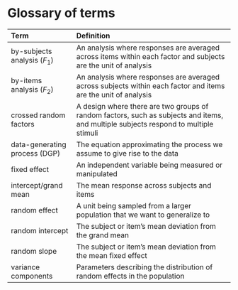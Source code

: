 # Glossary of terms

| Term         |                 Definition     |
|:-------------|:---------------------------------|
| by-subjects analysis ($F_1$) | An analysis where responses are averaged across items within each factor and subjects are the unit of analysis |
| by-items analysis ($F_2$)    | An analysis where responses are averaged across subjects within each factor and items are the unit of analysis |
| crossed random factors       | A design where there are two groups of random factors, such as subjects and items, and multiple subjects respond to multiple stimuli |
| data-generating process (DGP) | The equation approximating the process we assume to give rise to the data |
| fixed effect                 | An independent variable being measured or manipulated |
| intercept/grand mean         | The mean response across subjects and items |
| random effect                | A unit being sampled from a larger population that we want to generalize to |
| random intercept             | The subject or item's mean deviation from the grand mean |
| random slope                 | The subject or item's mean deviation from the mean fixed effect |
| variance components          | Parameters describing the distribution of random effects in the population |
